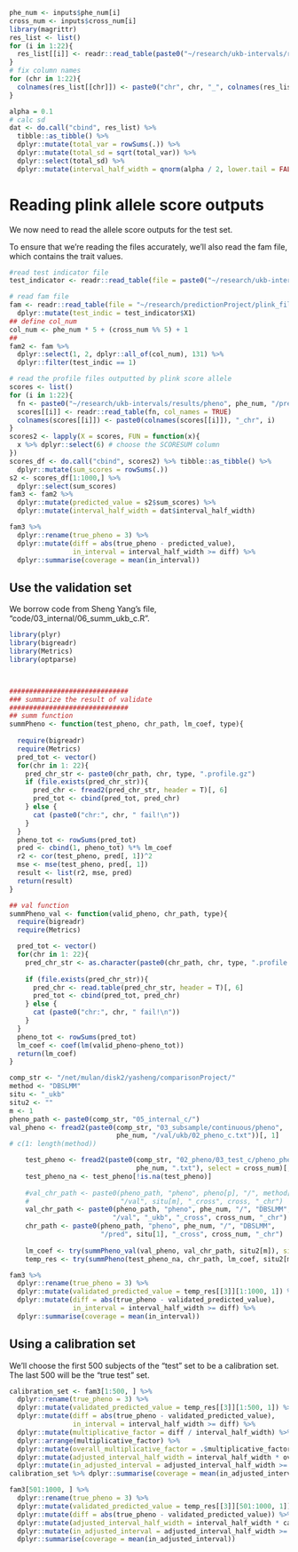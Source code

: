 


```r
phe_num <- inputs$phe_num[i]
cross_num <- inputs$cross_num[i]
library(magrittr)
res_list <- list()
for (i in 1:22){
  res_list[[i]] <- readr::read_table(paste0("~/research/ukb-intervals/results/pheno", phe_num, "/summary_ukb_cross", cross_num, "_variance_chr", i, ".txt"), col_names = FALSE, skip = 2)
}
# fix column names
for (chr in 1:22){
  colnames(res_list[[chr]]) <- paste0("chr", chr, "_", colnames(res_list[[chr]]))
}

alpha = 0.1
# calc sd
dat <- do.call("cbind", res_list) %>% 
  tibble::as_tibble() %>%
  dplyr::mutate(total_var = rowSums(.)) %>%
  dplyr::mutate(total_sd = sqrt(total_var)) %>%
  dplyr::select(total_sd) %>%
  dplyr::mutate(interval_half_width = qnorm(alpha / 2, lower.tail = FALSE) * total_sd)
```

# Reading plink allele score outputs

We now need to read the allele score outputs for the test set.

To ensure that we're reading the files accurately, we'll also read the fam file, which contains the trait values.

```r
#read test indicator file
test_indicator <- readr::read_table(file = paste0("~/research/ukb-intervals/test_indicator_files/test_indicator_pheno_", phe_num, "_cross_", cross_num, "_ntest1000.txt"), col_names = FALSE)

# read fam file
fam <- readr::read_table(file = "~/research/predictionProject/plink_file/ukb/chr1.fam", col_names = FALSE) %>% 
  dplyr::mutate(test_indic = test_indicator$X1)
## define col_num
col_num <- phe_num * 5 + (cross_num %% 5) + 1 
## 
fam2 <- fam %>%
  dplyr::select(1, 2, dplyr::all_of(col_num), 131) %>%
  dplyr::filter(test_indic == 1)
```

```r
# read the profile files outputted by plink score allele
scores <- list()
for (i in 1:22){
  fn <- paste0("~/research/ukb-intervals/results/pheno", phe_num, "/predicted_ukb_cross", cross_num, "_chr", i, "_auto.dbslmm.txt.profile")
  scores[[i]] <- readr::read_table(fn, col_names = TRUE)
  colnames(scores[[i]]) <- paste0(colnames(scores[[i]]), "_chr", i)
}
scores2 <- lapply(X = scores, FUN = function(x){
  x %>% dplyr::select(6) # choose the SCORESUM column
})
scores_df <- do.call("cbind", scores2) %>% tibble::as_tibble() %>%
  dplyr::mutate(sum_scores = rowSums(.))
s2 <- scores_df[1:1000,] %>%
  dplyr::select(sum_scores)
fam3 <- fam2 %>%
  dplyr::mutate(predicted_value = s2$sum_scores) %>%
  dplyr::mutate(interval_half_width = dat$interval_half_width)
```

```r
fam3 %>%
  dplyr::rename(true_pheno = 3) %>%
  dplyr::mutate(diff = abs(true_pheno - predicted_value),
                in_interval = interval_half_width >= diff) %>%
  dplyr::summarise(coverage = mean(in_interval))
```

## Use the validation set

We borrow code from Sheng Yang's file, "code/03_internal/06_summ_ukb_c.R".


```r
library(plyr)
library(bigreadr)
library(Metrics)
library(optparse)



##############################
### summarize the result of validate
##############################
## summ function
summPheno <- function(test_pheno, chr_path, lm_coef, type){
  
  require(bigreadr)
  require(Metrics)
  pred_tot <- vector()
  for(chr in 1: 22){
    pred_chr_str <- paste0(chr_path, chr, type, ".profile.gz")
    if (file.exists(pred_chr_str)){
      pred_chr <- fread2(pred_chr_str, header = T)[, 6]
      pred_tot <- cbind(pred_tot, pred_chr)
    } else {
      cat (paste0("chr:", chr, " fail!\n"))
    }
  }
  pheno_tot <- rowSums(pred_tot) 
  pred <- cbind(1, pheno_tot) %*% lm_coef
  r2 <- cor(test_pheno, pred[, 1])^2
  mse <- mse(test_pheno, pred[, 1])
  result <- list(r2, mse, pred)
  return(result)
}

## val function
summPheno_val <- function(valid_pheno, chr_path, type){
  require(bigreadr)
  require(Metrics)

  pred_tot <- vector()
  for(chr in 1: 22){
    pred_chr_str <- as.character(paste0(chr_path, chr, type, ".profile.gz"))
    
    if (file.exists(pred_chr_str)){
      pred_chr <- read.table(pred_chr_str, header = T)[, 6]
      pred_tot <- cbind(pred_tot, pred_chr)
    } else {
      cat (paste0("chr:", chr, " fail!\n"))
    }
  }
  pheno_tot <- rowSums(pred_tot)
  lm_coef <- coef(lm(valid_pheno~pheno_tot))
  return(lm_coef)
}

comp_str <- "/net/mulan/disk2/yasheng/comparisonProject/"
method <- "DBSLMM"
situ <- "_ukb"
situ2 <- ""
m <- 1
pheno_path <- paste0(comp_str, "05_internal_c/")
val_pheno <- fread2(paste0(comp_str, "03_subsample/continuous/pheno", 
                           phe_num, "/val/ukb/02_pheno_c.txt"))[, 1]
# c(1: length(method))

    test_pheno <- fread2(paste0(comp_str, "02_pheno/03_test_c/pheno_pheno", 
                                phe_num, ".txt"), select = cross_num)[, 1]
    test_pheno_na <- test_pheno[!is.na(test_pheno)]
    
    #val_chr_path <- paste0(pheno_path, "pheno", pheno[p], "/", method[m], 
    #                       "/val", situ[m], "_cross", cross, "_chr") 
    val_chr_path <- paste0(pheno_path, "pheno", phe_num, "/", "DBSLMM", 
                          "/val", "_ukb", "_cross", cross_num, "_chr")
    chr_path <- paste0(pheno_path, "pheno", phe_num, "/", "DBSLMM", 
                       "/pred", situ[1], "_cross", cross_num, "_chr") 
    
    lm_coef <- try(summPheno_val(val_pheno, val_chr_path, situ2[m]), silent = T)
    temp_res <- try(summPheno(test_pheno_na, chr_path, lm_coef, situ2[m]), silent = T)

```

```r
fam3 %>%
  dplyr::rename(true_pheno = 3) %>%
  dplyr::mutate(validated_predicted_value = temp_res[[3]][1:1000, 1]) %>%
  dplyr::mutate(diff = abs(true_pheno - validated_predicted_value),
                in_interval = interval_half_width >= diff) %>%
  dplyr::summarise(coverage = mean(in_interval))

```


## Using a calibration set


We'll choose the first 500 subjects of the "test" set to be a calibration set. The last 500 will be the "true test" set.

```r
calibration_set <- fam3[1:500, ] %>%
  dplyr::rename(true_pheno = 3) %>%
  dplyr::mutate(validated_predicted_value = temp_res[[3]][1:500, 1]) %>%
  dplyr::mutate(diff = abs(true_pheno - validated_predicted_value),
                in_interval = interval_half_width >= diff) %>%
  dplyr::mutate(multiplicative_factor = diff / interval_half_width) %>%
  dplyr::arrange(multiplicative_factor) %>% 
  dplyr::mutate(overall_multiplicative_factor = .$multiplicative_factor[450]) %>%
  dplyr::mutate(adjusted_interval_half_width = interval_half_width * overall_multiplicative_factor) %>%
  dplyr::mutate(in_adjusted_interval = adjusted_interval_half_width >= diff)
calibration_set %>% dplyr::summarise(coverage = mean(in_adjusted_interval))

```

```r
fam3[501:1000, ] %>%
  dplyr::rename(true_pheno = 3) %>%
  dplyr::mutate(validated_predicted_value = temp_res[[3]][501:1000, 1]) %>%
  dplyr::mutate(diff = abs(true_pheno - validated_predicted_value)) %>%
  dplyr::mutate(adjusted_interval_half_width = interval_half_width * calibration_set$overall_multiplicative_factor[1]) %>%
  dplyr::mutate(in_adjusted_interval = adjusted_interval_half_width >= diff) %>%
  dplyr::summarise(coverage = mean(in_adjusted_interval))

```

